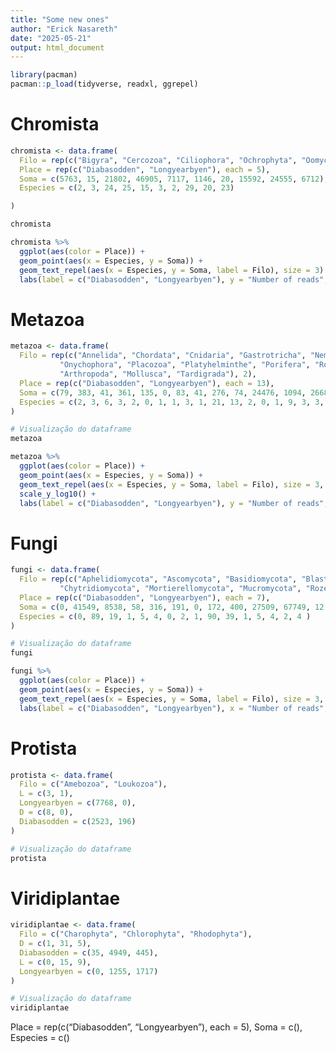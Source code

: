 ```yaml
---
title: "Some new ones"
author: "Erick Nasareth"
date: "2025-05-21"
output: html_document
---
```


```r

library(pacman)
pacman::p_load(tidyverse, readxl, ggrepel)

```


# Chromista

```r
chromista <- data.frame(
  Filo = rep(c("Bigyra", "Cercozoa", "Ciliophora", "Ochrophyta", "Oomycota"), 2),
  Place = rep(c("Diabasodden", "Longyearbyen"), each = 5),
  Soma = c(5763, 15, 21802, 46905, 7117, 1146, 20, 15592, 24555, 6712),
  Especies = c(2, 3, 24, 25, 15, 3, 2, 29, 20, 23)

)

chromista
```

```r
chromista %>%
  ggplot(aes(color = Place)) +
  geom_point(aes(x = Especies, y = Soma)) + 
  geom_text_repel(aes(x = Especies, y = Soma, label = Filo), size = 3) +
  labs(label = c("Diabasodden", "Longyearbyen"), y = "Number of reads", x = "Number of ASVs")
```

# Metazoa

```r
metazoa <- data.frame(
  Filo = rep(c("Annelida", "Chordata", "Cnidaria", "Gastrotricha", "Nematoda", 
           "Onychophora", "Placozoa", "Platyhelminthe", "Porifera", "Rotifera",
           "Arthropoda", "Mollusca", "Tardigrada"), 2),
  Place = rep(c("Diabasodden", "Longyearbyen"), each = 13),
  Soma = c(79, 383, 41, 361, 135, 0, 83, 41, 276, 74, 24476, 1094, 26684, 0, 65, 775, 451, 265, 22, 242, 119, 87, 362, 149962, 10803, 34855),
  Especies = c(2, 3, 6, 3, 2, 0, 1, 1, 3, 1, 21, 13, 2, 0, 1, 9, 3, 3, 1, 1, 3, 1, 3, 47, 20, 1)
)

# Visualização do dataframe
metazoa
```


```r
metazoa %>%
  ggplot(aes(color = Place)) +
  geom_point(aes(x = Especies, y = Soma)) + 
  geom_text_repel(aes(x = Especies, y = Soma, label = Filo), size = 3, max.overlaps = 18) +
  scale_y_log10() +
  labs(label = c("Diabasodden", "Longyearbyen"), y = "Number of reads", x = "Number of ASVs")
```


# Fungi

```r
fungi <- data.frame(
  Filo = rep(c("Aphelidiomycota", "Ascomycota", "Basidiomycota", "Blastocladiomycota",
           "Chytridiomycota", "Mortierellomycota", "Mucromycota", "Rozellomycota"), 2),
  Place = rep(c("Diabasodden", "Longyearbyen"), each = 7),
  Soma = c(0, 41549, 8538, 58, 316, 191, 0, 172, 400, 27509, 67749, 12, 1274, 719, 50, 280),
  Especies = c(0, 89, 19, 1, 5, 4, 0, 2, 1, 90, 39, 1, 5, 4, 2, 4 )
)

# Visualização do dataframe
fungi
```

```r
fungi %>%
  ggplot(aes(color = Place)) +
  geom_point(aes(x = Especies, y = Soma)) + 
  geom_text_repel(aes(x = Especies, y = Soma, label = Filo), size = 3, max.overlaps = 18) +
  labs(label = c("Diabasodden", "Longyearbyen"), x = "Number of reads", y = "Number of ASVs")
```

# Protista

```r
protista <- data.frame(
  Filo = c("Amebozoa", "Loukozoa"),
  L = c(3, 1),
  Longyearbyen = c(7768, 0),
  D = c(8, 0),
  Diabasodden = c(2523, 196)
)

# Visualização do dataframe
protista
```


# Viridiplantae

```r
viridiplantae <- data.frame(
  Filo = c("Charophyta", "Chlorophyta", "Rhodophyta"),
  D = c(1, 31, 5),
  Diabasodden = c(35, 4949, 445),
  L = c(0, 15, 9),
  Longyearbyen = c(0, 1255, 1717)
)

# Visualização do dataframe
viridiplantae
```




Place = rep(c("Diabasodden", "Longyearbyen"), each = 5),
  Soma = c(),
  Especies = c()
